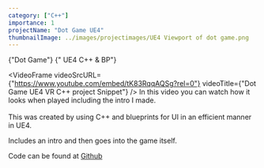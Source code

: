 ```yaml
---
category: ["C++"]
importance: 1
projectName: "Dot Game UE4"
thumbnailImage: ../images/projectimages/UE4 Viewport of dot game.png
---
```


<AsciiText bClassStyling={true}>{"Dot Game"}</AsciiText>
<AsciiText bClassStyling={true}>{" UE4 C++ & BP"}</AsciiText>

<VideoFrame 
videoSrcURL={"https://www.youtube.com/embed/tK83RqqAQSg?rel=0"}
videoTitle={"Dot Game UE4 VR C++ project Snippet"}
/>
In this video you can watch how it looks when played including the intro I made.
<br/>
<br/>
This was created by using C++ and blueprints for UI in an efficient manner in UE4.

Includes an intro and then goes into the game itself.

Code can be found at [Github](https://github.com/DennisB97/Dot-game-UE4)




